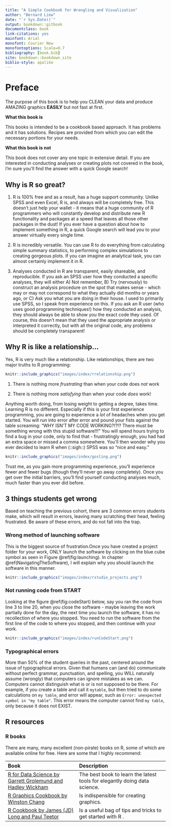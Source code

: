 ```yaml
--- 
title: "A Simple Cookbook for Wrangling and Visualization"
author: "Bernard Liew"
date: "`r Sys.Date()`"
output: bookdown::gitbook
documentclass: book
link-citations: yes
mainfont: Arial
monofont: Courier New
monofontoptions: Scale=0.7
bibliography: [book.bib]
site: bookdown::bookdown_site
biblio-style: apalike
---
```


# Preface {#intro}

The purpose of this book is to help you CLEAN your data and produce AMAZING graphics **EASILY** but not fast at first.


**What this book is**

This books is intended to be a cookbook based approach. It has problems and it has solutions. Recipes are provided from which you can edit the necessary portions for your needs. 

**What this book is not**

This book does not cover any one topic in extensive detail. If you are interested in conducting analyses or creating plots not covered in the book, I'm sure you'll find the answer with a quick Google search!

## Why is R so great?

1. R is 100\% free and as a result, has a huge support community. Unlike SPSS and even Excel, R is, and always will be completely free. This doesn't just help your wallet - it means that a huge community of R programmers who will constantly develop and distribute new R functionality and packages at a speed that leaves all those other packages in the dust! If you ever have a question about how to implement something in R, a quick Google search will lead you to your answer virtually every single time.

2. R is incredibly versatile. You can use R to do everything from calculating simple summary statistics, to performing complex simulations to creating gorgeous plots. If you can imagine an analytical task, you can almost certainly implement it in R.

3. Analyses conducted in R are transparent, easily shareable, and reproducible. If you ask an SPSS user how they conducted a specific analyses, they will either A) Not remember, B) Try (nervously) to construct an analysis procedure on the spot that makes sense - which may or may not correspond to what they actually did months or years ago, or C) Ask you what you are doing in their house. I used to primarily use SPSS, so I speak from experience on this. If you ask an R user (who uses good programming techniques!) how they conducted an analysis, they should always be able to show you the exact code they used. Of course, this doesn't mean that they used the appropriate analysis or interpreted it correctly, but with all the original code, any problems should be completely transparent!


## Why R is like a relationship... {#rrelationship}

Yes, R is very much like a relationship. Like relationships, there are two major truths to R programming:

```r
knitr::include_graphics("images/index/rrelationship.png")
```

1. There is nothing more *frustrating* than when your code does *not* work

2. There is nothing more *satisfying* than when your code *does* work!


Anything worth doing, from losing weight to getting a degree, takes time. Learning R is no different. Especially if this is your first experience programming, you are going to experience a *lot* of headaches when you get started. You will run into error after error and pound your fists against the table screaming: "WHY ISN'T MY CODE WORKING?!?!? There must be something wrong with this stupid software!!!" You will spend hours trying to find a bug in your code, only to find that - frustratingly enough, you had had an extra space or missed a comma somewhere. You'll then wonder why you ever decided to learn R when (::sigh::) SPSS was so "nice and easy."


```r
knitr::include_graphics("images/index/gosling.png")
```


Trust me, as you gain more programming experience, you'll experience fewer and fewer bugs (though they'll never go away completely). Once you get over the initial barriers, you'll find yourself conducting analyses much, much faster than you ever did before.

## 3 things students get wrong

Based on teaching the previous cohort, there are 3 common errors students make, which will result in errors, leaving many scratching their head, feeling frustrated. Be aware of these errors, and do not fall into the trap.

### Wrong method of launching software

This is the biggest source of frustration.Once you have created a project folder for your work, ONLY launch the software by clicking on the blue cube symbol as seen in Figure \@ref(fig:launching). In chapter \@ref(NavigatingTheSoftware), I will explain why you should launch the software in this manner.  

```r
knitr::include_graphics("images/index/rstudio_projects.png")
```

### Not running code from START

Looking at the figure \@ref(fig:codeStart) below, say you ran the code from line 3 to line 20, when you close the software - maybe leaving the work partially done for the day, the next time you launch the software, it has no recollection of where you stopped. You need to run the software from the first line of the code to where you stopped, and then continue with your work.

```r
knitr::include_graphics("images/index/runCodeStart.png")
```



### Typographical errors

More than 50\%  of the student queries in the past, centered around the issue of typographical errors. Given that humans can (and do) communicate without perfect grammar, punctuation, and spelling, you WILL naturally assume (wrongly) that computers can ignore mistakes as we can. Computers cannot distinguish what is or is not supposed to be there. For example, if you create a table and call it `mytable`, but then tried to do some calculations on `my table`, and error will appear, such as `Error: unexpected symbol in "my table"`. This error means the computer cannot find `my table`, only because it does not EXIST. 


## R resources

### R books

There are many, many excellent (non-pirate) books on R, some of which are available online for free. Here are some that I highly recommend:

| Book| Description|
|:----------------------------|:-----------------------------------|
|     [R for Data Science by Garrett Grolemund and Hadley Wickham](http://r4ds.had.co.nz/)| The best book to learn the latest tools for elegantly doing data science.|
|     [R Graphics Cookbook by Winston Chang](http://www.cookbook-r.com/Graphs/)| Is indispensible for creating graphics.|
|     [R Cookbook by James (JD) Long and Paul Teetor](https://rc2e.com/index.html)|Is a useful bag of tips and tricks to get started with R .|


